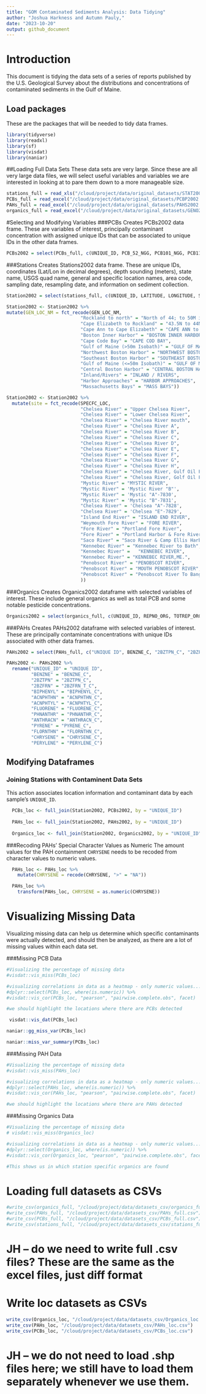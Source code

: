 ```yaml
---
title: "GOM Contaminated Sediments Analysis: Data Tidying"
author: "Joshua Harkness and Autumn Pauly,"
date: "2023-10-20"
output: github_document
---
```

# Introduction
This document is tidying the data sets of a series of reports published by the U.S. Geological Survey about the distributions and concentrations of contaminated sediments in the Gulf of Maine. 

## Load packages
These are the packages that will be needed to tidy data frames.
```r
library(tidyverse)
library(readxl)
library(sf)
library(visdat)
library(naniar)
```

##Loading Full Data Sets
These data sets are very large. Since these are all very large data files, we will select useful variables and variables we are interested in looking at to pare them down to a more manageable size.

```r
stations_full = read_xls("/cloud/project/data/original_datasets/STAT2002.xls", sheet = 2, skip = 3)
PCBs_full = read_excel("/cloud/project/data/original_datasets/PCBP2002.xls", sheet = 2, skip = 3)
PAHs_full = read_excel("/cloud/project/data/original_datasets/PAHS2002.xls", sheet = 2, skip = 3)
organics_full = read_excel("/cloud/project/data/original_datasets/GENO2002.xls", sheet = 2, skip = 3)
```

#Selecting and Modifying Variables 
###PCBs
Creates PCBs2002 data frame. These are variables of interest, principally contaminant concentration with assigned unique IDs that can be associated to unique IDs in the other data frames.

```r
PCBs2002 = select(PCBs_full, c(UNIQUE_ID, PCB_52_NGG, PCB101_NGG, PCB118_NGG, PCB128_NGG, PCB138_NGG, PCB153_NGG, PCB180_NGG, PCB206_NGG, PCB209_NGG, DDT_4_4_C, DDT_2_4_C, DDE_4_4_C, DDD_4_4_C, ENDRIN_C, ENDR_ALD_C, ALDRIN_C, DIELDRN_C, CLRDNE_T_C, MIREX_C, METHOXYCLC, BHC_A_C, BHC_B_C, BHC_D_C, LINDANE_C))
```

###Stations
Creates Stations2002 data frame.  These are unique IDs, coordinates (Lat/Lon in decimal degrees), depth sounding (meters), state name, USGS quad name, general and specific location names, area code, sampling date, resampling date, and information on sediment collection. 

```r
Station2002 = select(stations_full, c(UNIQUE_ID, LATITUDE, LONGITUDE, SOUNDING_M, STATE_NAME, QUAD_NAME, GEN_LOC_NM, SPECFC_LOC, AREA_CODE, SAMP_DATE1, TO_SMP_DT2, DPTH_N_COR, DPTH_CODE, COR_GRB_CD))

Station2002 <- Station2002 %>%
mutate(GEN_LOC_NM = fct_recode(GEN_LOC_NM,
                           "Rockland to north" = "North of 44; to 50M isobath",
                           "Cape Elizabeth to Rockland" = "43.5N to 44N; to 50M isobath", 
                           "Cape Ann to Cape Elizabeth" = "CAPE ANN to 43.5N", 
                           "Boston Inner Harbor" = "BOSTON INNER HARBOR", 
                           "Cape Code Bay" = "CAPE COD BAY",
                           "Gulf of Maine (>50m Isobath)" = "GULF OF MAINE, >50M ISOBATH",
                           "Northwest Boston Harbor" = "NORTHWEST BOSTON HARBOR",
                           "Southeast Boston Harbor" = "SOUTHEAST BOSTON HARBOR",
                           "Gulf of Maine (<=50m Isobath)" = "GULF OF MAINE, <=50M",
                           "Central Boston Harbor" = "CENTRAL BOSTON HARBOR",
                           "Inland/Rivers" = "INLAND / RIVERS",
                           "Harbor Approaches" = "HARBOR APPROACHES",
                           "Massachusetts Bays" = "MASS BAYS"))

Station2002 <- Station2002 %>%
  mutate(site = fct_recode(SPECFC_LOC,
                           "Chelsea River" = "Upper Chelsea River",
                           "Chelsea River" = "Lower Chelsea River", 
                           "Chelsea River" = "Chelsea River mouth",
                           "Chelsea River" = "Chelsea River A",
                           "Chelsea River" = "Chelsea River B",
                           "Chelsea River" = "Chelsea River C",
                           "Chelsea River" = "Chelsea River D",
                           "Chelsea River" = "Chelsea River E",
                           "Chelsea River" = "Chelsea River F",
                           "Chelsea River" = "Chelsea River G",
                           "Chelsea River" = "Chelsea River H",
                           "Chelsea River" = "Chelsea River, Gulf Oil Fuel Off-Loading Pier",
                           "Chelsea River" = "Chelsea River, Golf Oil Fuel Off-Loading Pier",
                           "Mystic River" = "MYSTIC RIVER",
                           "Mystic River" = 'Mystic River "B"',
                           "Mystic River" = 'Mystic "A"-7830',
                           "Mystic River" = 'Mystic "B"-7831',
                           "Chelsea River" = 'Chelsea "A"-7828',
                           "Chelsea River" = 'Chelsea "E"-7829',
                           "Island End River" = "ISLAND END RIVER",
                           "Weymouth Fore River" = "FORE RIVER", 
                           "Fore River" = "Portland Fore River", 
                           "Fore River" = "Portland Harbor & Fore River", 
                           "Saco River" = "Saco River & Camp Ellis Harbor", 
                           "Kennebec River" = "Kennebec River to Bath", 
                           "Kennebec River" =   "KENNEBEC RIVER",
                           "Kennebec River" = "KENNEBEC RIVER,ME.", 
                           "Penobscot River" = "PENOBSCOT RIVER", 
                           "Penobscot River" = "MOUTH PENOBSCOT RIVER",
                           "Penobscot River" = "Penobscot River To Bangor"
                           ))
```

###Organics
Creates Organics2002 dataframe with selected variables of interest.  These include general organics as well as total PCB and some notable pesticide concentrations.

```r
Organics2002 = select(organics_full, c(UNIQUE_ID, REPNO_ORG, TOTREP_ORG, TVS_EP_PCT, O_G_UGG, PHCTOT_UGG, PCB_T_UGG, DDT_T_NGG, DDE_T_NGG, DDD_T_NGG, PEST_UG_G, LIPIDS_NGG, CLOST_SP_G, MBT_C, DBT_C, TBT_C, TTBT_C))
```

###PAHs
Creates PAHs2002 dataframe with selected variables of interest.  These are principally contaminate concentrations with unique IDs associated with other data frames.

```r
PAHs2002 = select(PAHs_full, c("UNIQUE ID", BENZNE_C, "2BZTPN_C", "2BZFRN_T_C", BIPHENYL_C, ACNPHTHN_C, ACNPHTYL_C, FLUORENE_C, PHNANTHR_C, ANTHRACN_C,  PYRENE_C, FLORNTHN_C, CHRYSENE_C, PERYLENE_C)) 

PAHs2002 <- PAHs2002 %>%
  rename("UNIQUE_ID" = "UNIQUE ID", 
         "BENZNE" = "BENZNE_C", 
         "2BZTPN" = "2BZTPN_C", 
         "2BZFRN" = "2BZFRN_T_C", 
         "BIPHENYL" = "BIPHENYL_C", 
         "ACNPHTHN" = "ACNPHTHN_C", 
         "ACNPHTYL" = "ACNPHTYL_C", 
         "FLUORENE" = "FLUORENE_C", 
         "PHNANTHR" = "PHNANTHR_C", 
         "ANTHRACN" = "ANTHRACN_C",  
         "PYRENE" = "PYRENE_C", 
         "FLORNTHN" = "FLORNTHN_C", 
         "CHRYSENE" = "CHRYSENE_C", 
         "PERYLENE" = "PERYLENE_C")
```

## Modifying Dataframes
### Joining Stations with Contaminent Data Sets
This action associates location information and contaminant data by each sample's `UNIQUE_ID`. 

```r
  PCBs_loc <- full_join(Station2002, PCBs2002, by = "UNIQUE_ID")
  
  PAHs_loc <- full_join(Station2002, PAHs2002, by = "UNIQUE_ID")
  
  Organics_loc <- full_join(Station2002, Organics2002, by = "UNIQUE_ID")
```

###Recoding PAHs' Special Character Values as Numeric
The amount values for the PAH containment `CHRYSENE` needs to be recoded from character values to numeric values. 

``` r
  PAHs_loc <- PAHs_loc %>%
    mutate(CHRYSENE = recode(CHRYSENE, ">" = "NA")) 

  PAHs_loc %>%
    transform(PAHs_loc, CHRYSENE = as.numeric(CHRYSENE))
```

# Visualizing Missing Data
Visualizing missing data can help us determine which specific contaminants were actually detected, and should then be analyzed, as there are a lot of missing values within each data set.

###Missing PCB Data
``` r
#Visualizing the percentage of missing data
#visdat::vis_miss(PCBs_loc)

#visualizing correlations in data as a heatmap - only numeric values...
#dplyr::select(PCBs_loc, where(is.numeric)) %>%
#visdat::vis_cor(PCBs_loc, "pearson", "pairwise.complete.obs", facet)

#we should highlight the locations where there are PCBs detected
```

```r
 visdat::vis_dat(PCBs_loc)
```

```r
naniar::gg_miss_var(PCBs_loc)
```

```r
naniar::miss_var_summary(PCBs_loc)
```


###Missing PAH Data
``` r
#Visualizing the percentage of missing data
#visdat::vis_miss(PAHs_loc)

#visualizing correlations in data as a heatmap - only numeric values...
#dplyr::select(PAHs_loc, where(is.numeric)) %>%
#visdat::vis_cor(PAHs_loc, "pearson", "pairwise.complete.obs", facet)

#we should highlight the locations where there are PAHs detected
```

###Missing Organics Data
``` r
#Visualizing the percentage of missing data
# visdat::vis_miss(Organics_loc)

#visualizing correlations in data as a heatmap - only numeric values...
#dplyr::select(Organics_loc, where(is.numeric)) %>%
#visdat::vis_cor(Organics_loc, "pearson", "pairwise.complete.obs", facet)

#This shows us in which station specific organics are found
```

# Loading full datasets as CSVs
``` r
#write_csv(organics_full, "/cloud/project/data/datasets_csv/organics_full.csv")
#write_csv(PAHs_full, "/cloud/project/data/datasets_csv/PAHs_full.csv")
#write_csv(PCBs_full, "/cloud/project/data/datasets_csv/PCBs_full.csv")
#write_csv(stations_full, "/cloud/project/data/datasets_csv/stations_full.csv")
```
# JH -- do we need to write full .csv files?  These are the same as the excel files, just diff format

# Write loc datasets as CSVs
``` r
write_csv(Organics_loc, "/cloud/project/data/datasets_csv/Organics_loc.csv")
write_csv(PAHs_loc, "/cloud/project/data/datasets_csv/PAHs_loc.csv")
write_csv(PCBs_loc, "/cloud/project/data/datasets_csv/PCBs_loc.csv")
```

# JH -- we do not need to load .shp files here; we still have to load them separately whenever we use them.
